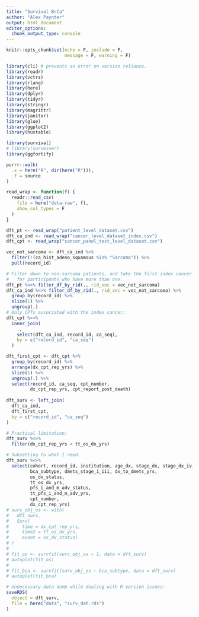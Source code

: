```yaml
---
title: "Survival BrCa"
author: "Alex Paynter"
output: html_document
editor_options: 
  chunk_output_type: console
---
```


```r
knitr::opts_chunk$set(echo = F, include = F,
                      message = F, warning = F)
```

```r
library(cli) # prevents an error on version reliance.
library(readr)
library(vctrs)
library(rlang)
library(here)
library(dplyr)
library(tidyr)
library(stringr)
library(magrittr)
library(janitor)
library(glue)
library(ggplot2)
library(huxtable)

library(survival)
# library(survminer)
library(ggfortify)

purrr::walk(
  .x = here("R", dir(here("R"))), 
  .f = source
)
```


```r
read_wrap <- function(f) {
  readr::read_csv(
    file = here("data-raw", f),
    show_col_types = F
  )
}

dft_pt <- read_wrap("patient_level_dataset.csv")
dft_ca_ind <- read_wrap("cancer_level_dataset_index.csv")
dft_cpt <- read_wrap("cancer_panel_test_level_dataset.csv")

vec_not_sarcoma <- dft_ca_ind %>%
  filter(!(ca_hist_adeno_squamous %in% "Sarcoma")) %>%
  pull(record_id)

# Filter down to non-sarcoma patients, and take the first index cancer
#   for participants who have more than one.
dft_pt %<>% filter_df_by_rid(., rid_vec = vec_not_sarcoma)
dft_ca_ind %<>% filter_df_by_rid(., rid_vec = vec_not_sarcoma) %>%
  group_by(record_id) %>%
  slice(1) %>%
  ungroup(.)
# Only CPTs associated with the index cancer:
dft_cpt %<>%
  inner_join(
    .,
    select(dft_ca_ind, record_id, ca_seq),
    by = c("record_id", "ca_seq")
  ) 

```


```r
dft_first_cpt <- dft_cpt %>%
  group_by(record_id) %>%
  arrange(dx_cpt_rep_yrs) %>%
  slice(1) %>%
  ungroup(.) %>%
  select(record_id, ca_seq, cpt_number,
         dx_cpt_rep_yrs, cpt_report_post_death)
  
dft_surv <- left_join(
  dft_ca_ind,
  dft_first_cpt,
  by = c("record_id", "ca_seq")
)

# Practical limitation:
dft_surv %<>%
  filter(dx_cpt_rep_yrs < tt_os_dx_yrs)

# Subsetting to what I need.
dft_surv %<>% 
  select(cohort, record_id, institution, age_dx, stage_dx, stage_dx_iv,
         bca_subtype, dmets_stage_i_iii, dx_to_dmets_yrs,
         os_dx_status,
         tt_os_dx_yrs,
         pfs_i_and_m_adv_status,
         tt_pfs_i_and_m_adv_yrs,
         cpt_number,
         dx_cpt_rep_yrs)
# surv_obj_os <- with(
#   dft_surv,
#   Surv(
#     time = dx_cpt_rep_yrs,
#     time2 = tt_os_dx_yrs,
#     event = os_dx_status)
# )
# 
# fit_os <- survfit(surv_obj_os ~ 1, data = dft_surv)
# autoplot(fit_os)
# 
# fit_bca <- survfit(surv_obj_os ~ bca_subtype, data = dft_surv)
# autoplot(fit_bca)

# Unnecessary data dump while dealing with R version issues:
saveRDS(
  object = dft_surv, 
  file = here("data", "surv_dat.rds")
)

```


